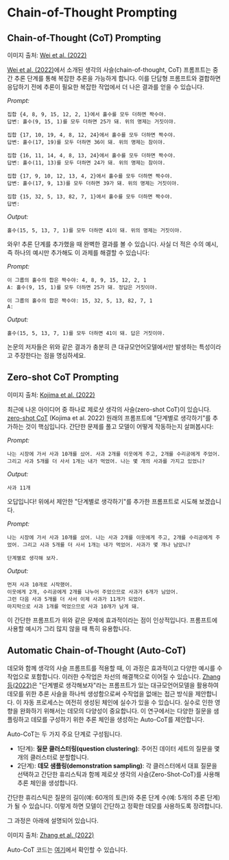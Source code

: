 # Chain-of-Thought Prompting



## Chain-of-Thought (CoT) Prompting

<Screenshot src={COT} alt="COT" />

이미지 출처: [Wei et al. (2022)](https://arxiv.org/abs/2201.11903)

[Wei et al. (2022)](https://arxiv.org/abs/2201.11903)에서 소개된 생각의 사슬(chain-of-thought, CoT) 프롬프트는 중간 추론 단계를 통해 복잡한 추론을 가능하게 합니다. 이를 단답형 프롬프트와 결합하면 응답하기 전에 추론이 필요한 복잡한 작업에서 더 나은 결과를 얻을 수 있습니다.

*Prompt:*
```
집합 {4, 8, 9, 15, 12, 2, 1}에서 홀수를 모두 더하면 짝수야.
답변: 홀수(9, 15, 1)를 모두 더하면 25가 돼. 위의 명제는 거짓이야.

집합 {17, 10, 19, 4, 8, 12, 24}에서 홀수를 모두 더하면 짝수야.
답변: 홀수(17, 19)를 모두 더하면 36이 돼. 위의 명제는 참이야.

집합 {16, 11, 14, 4, 8, 13, 24}에서 홀수를 모두 더하면 짝수야.
답변: 홀수(11, 13)를 모두 더하면 24가 돼. 위의 명제는 참이야.

집합 {17, 9, 10, 12, 13, 4, 2}에서 홀수를 모두 더하면 짝수야.
답변: 홀수(17, 9, 13)를 모두 더하면 39가 돼. 위의 명제는 거짓이야.

집합 {15, 32, 5, 13, 82, 7, 1}에서 홀수를 모두 더하면 짝수야.
답변:
```

*Output:*
```
홀수(15, 5, 13, 7, 1)를 모두 더하면 41이 돼. 위의 명제는 거짓이야.
```

와우! 추론 단계를 추가했을 때 완벽한 결과를 볼 수 있습니다. 사실 더 적은 수의 예시, 즉 하나의 예시만 추가해도 이 과제를 해결할 수 있습니다:

*Prompt:*
```
이 그룹의 홀수의 합은 짝수야: 4, 8, 9, 15, 12, 2, 1
A: 홀수(9, 15, 1)를 모두 더하면 25가 돼. 정답은 거짓이야.

이 그룹의 홀수의 합은 짝수야: 15, 32, 5, 13, 82, 7, 1
A:
```

*Output:*
```
홀수(15, 5, 13, 7, 1)를 모두 더하면 41이 돼. 답은 거짓이야.
```

논문의 저자들은 위와 같은 결과가 충분히 큰 대규모언어모델에서만 발생하는 특성이라고 주장한다는 점을 명심하세요.

## Zero-shot CoT Prompting

<Screenshot src={ZEROCOT} alt="Zero-shot COT" />

이미지 출처: [Kojima et al. (2022)](https://arxiv.org/abs/2205.11916)

최근에 나온 아이디어 중 하나로 제로샷 생각의 사슬\(zero-shot CoT\)이 있습니다. [zero-shot CoT](https://arxiv.org/abs/2205.11916) (Kojima et al. 2022) 원래의 프롬프트에 "단계별로 생각하기"를 추가하는 것이 핵심입니다. 간단한 문제를 풀고 모델이 어떻게 작동하는지 살펴봅시다:

*Prompt:*
```
나는 시장에 가서 사과 10개를 샀어. 사과 2개를 이웃에게 주고, 2개를 수리공에게 주었어. 그리고 사과 5개를 더 사서 1개는 내가 먹었어. 나는 몇 개의 사과를 가지고 있었니?
```

*Output:*
```
사과 11개
```

오답입니다! 위에서 제안한 "단계별로 생각하기"를 추가한 프롬프트로 시도해 보겠습니다.

*Prompt:*
```
나는 시장에 가서 사과 10개를 샀어. 나는 사과 2개를 이웃에게 주고, 2개를 수리공에게 주었어. 그리고 사과 5개를 더 사서 1개는 내가 먹었어. 사과가 몇 개나 남았니?

단계별로 생각해 보자.
```

*Output:*
```
먼저 사과 10개로 시작했어.
이웃에게 2개, 수리공에게 2개를 나누어 주었으므로 사과가 6개가 남았어.
그런 다음 사과 5개를 더 사서 이제 사과가 11개가 되었어.
마지막으로 사과 1개를 먹었으므로 사과 10개가 남게 돼.
```

이 간단한 프롬프트가 위와 같은 문제에 효과적이라는 점이 인상적입니다. 프롬프트에 사용할 예시가 그리 많지 않을 때 특히 유용합니다.

## Automatic Chain-of-Thought (Auto-CoT)

데모와 함께 생각의 사슬 프롬프트를 적용할 때, 이 과정은 효과적이고 다양한 예시를 수작업으로 포함합니다. 이러한 수작업은 차선의 해결책으로 이어질 수 있습니다. [Zhang 등(2022)](https://arxiv.org/abs/2210.03493)은 "단계별로 생각해보자"라는 프롬프트가 있는 대규모언어모델을 활용하여 데모를 위한 추론 사슬을 하나씩 생성함으로써 수작업을 없애는 접근 방식을 제안합니다. 이 자동 프로세스는 여전히 생성된 체인에 실수가 있을 수 있습니다. 실수로 인한 영향을 완화하기 위해서는 데모의 다양성이 중요합니다. 이 연구에서는 다양한 질문을 샘플링하고 데모를 구성하기 위한 추론 체인을 생성하는 Auto-CoT를 제안합니다.

Auto-CoT는 두 가지 주요 단계로 구성됩니다.

- 1단계): **질문 클러스터링\(question clustering\)**: 주어진 데이터 세트의 질문을 몇 개의 클러스터로 분할합니다.
- 2단계): **데모 샘플링\(demonstration sampling\)**: 각 클러스터에서 대표 질문을 선택하고 간단한 휴리스틱과 함께 제로샷 생각의 사슬(Zero-Shot-CoT)를 사용해 추론 체인을 생성합니다.

간단한 휴리스틱은 질문의 길이(예: 60개의 토큰)와 추론 단계 수(예: 5개의 추론 단계)가 될 수 있습니다. 이렇게 하면 모델이 간단하고 정확한 데모를 사용하도록 장려합니다.  

그 과정은 아래에 설명되어 있습니다.

<Screenshot src={AUTOCOT} alt="AUTOCOT" />

이미지 출처: [Zhang et al. (2022)](https://arxiv.org/abs/2210.03493)

Auto-CoT 코드는 [여기](https://github.com/amazon-science/auto-cot)에서 확인할 수 있습니다.